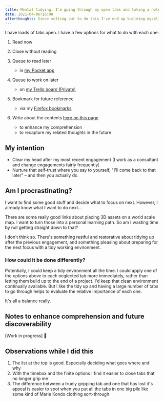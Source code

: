 ```yaml
---
title: Mental tidying. I'm going through my open tabs and taking a note of anything worth keeping. It's my first day on the bench and this is helping me to take stock of different things I am interested in and make plans for what to do next
date: 2021-04-06T16:08
afterthoughts: Since setting out to do this I've end up building myself this site in order to take these notes. I guess I don't respect timeboxes when it's my first few days on the bench 🤷
---
```


I have loads of tabs open. I have a few options for what to do with each one:

1. Read now
1. Close without reading
1. Queue to read later

   - in <a href="https://getpocket.com/@bz1gad88pjS23Ae27dT0gRDT5aA8p917e03Z88z459qp8ey493d62u93k85jh8eb">my Pocket app</a>

1. Queue to work on later

   - on <a href="https://trello.com/b/cwtapAZZ/to-do">my Trello board (Private)</a>

1. Bookmark for future reference

   - via my <a href="https://support.mozilla.org/en-US/kb/bookmarks-firefox">Firefox bookmarks</a>

1. Write about the contents <a href="#noted-here">here on this page</a>

   - to enhance my comprehension
   - to recapture my related thoughts in the future

## My intention

- Clear my head after my most recent engagement (I work as a consultant and change engagements fairly frequently)
- Nurture that self-trust where you say to yourself, "I'll come back to that later" – and then you actually do.

## Am I procrastinating?

I want to find some good stuff and decide what to focus on next. However, I already know what I want to do next...

There are <Link to="/notes/on-creating-digital-maps">some really good links about placing 3D assets on a world scale map</Link>. I want to turn those into a personal learning path. So am I wasting time by not getting straight down to that? 

I don't think so. There's something restful and restorative about tidying up after the previous engagement, and something pleasing about preparing for the next focus with a tidy working environment.

### How could it be done differently?

Potentially, I could keep a tidy environment all the time. I could apply one of the options above to each neglected tab more immediately, rather than letting them build up to the end of a project. I'd keep that clean environment continually available. But I like the tidy up and having a large number of tabs to go through helps to evaluate the relative importance of each one.

It's all a balance really.

<a name="noted-here" />

## Notes to enhance comprehension and future discoverability

[Work in progress] <Emoji label="fingers-crossed">🤞</Emoji>

## Observations while I did this

1. The list at the top is good. Especially deciding what goes where and why
1. With the timebox and the finite options I find it easier to close tabs that no longer grip me
1. The difference between a truely gripping tab and one that has lost it's appeal is easier to spot when you put all the tabs in one big pile like some kind of Marie Kondo clothing sort-through
